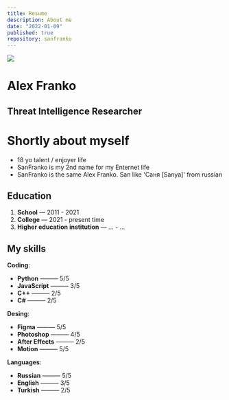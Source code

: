 ```yaml
---
title: Resume
description: About me
date: "2022-01-09"
published: true
repository: sanfranko
---
```



![](https://i.imgur.com/Pb62uwY.jpeg)

# Alex Franko
## Threat Intelligence Researcher



# Shortly about myself

- 18 yo talent / enjoyer life
- SanFranko is my 2nd name for my Enternet life
- SanFranko is the same Alex Franko. San like 'Саня [Sanya]' from russian

## Education

1. **School** — 2011 - 2021
2. **College** — 2021 - present time
3. **Higher education institution** — ... - ...


## My skills

**Coding**:
-  **Python** ——— 5/5
-  **JavaScript** ——— 3/5
-  **C++** ——— 2/5
-  **C#** ——— 2/5

**Desing**:
-  **Figma** ——— 5/5
-  **Photoshop** ——— 4/5
-  **After Effects** ——— 2/5
-  **Motion** ——— 5/5

**Languages**:
-  **Russian** ——— 5/5
-  **English** ——— 3/5
-  **Turkish** ——— 2/5



